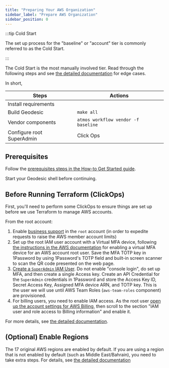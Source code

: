 ```yaml
---
title: "Preparing Your AWS Organization"
sidebar_label: "Prepare AWS Organization"
sidebar_position: 0
---
```


:::tip Cold Start

The set up process for the "baseline" or "account" tier is commonly referred to as the Cold Start.

:::

The Cold Start is the most manually involved tier. Read through the following steps and see [the detailed documentation](/layers/accounts/tutorials/manual-configuration/) for edge cases.

In short,

| Steps                     | Actions                             |
| ------------------------- | ----------------------------------- |
| Install requirements      |                                     |
| Build Geodesic            | `make all`                          |
| Vendor components         | `atmos workflow vendor -f baseline` |
| Configure root SuperAdmin | Click Ops                           |

## Prerequisites

Follow the [prerequisites steps in the How-to Get Started guide](/layers/foundation/#0-prerequisites).

Start your Geodesic shell before continuing.

## Before Running Terraform (ClickOps)

First, you'll need to perform some ClickOps to ensure things are set up before we use Terraform to manage AWS accounts.

From the root account:

1. Enable
   [business support](https://docs.aws.amazon.com/organizations/latest/userguide/orgs_manage_policies_support.html) in
   the `root` account (in order to expedite requests to raise the AWS member account limits)
1. Set up the root IAM user account with a Virtual MFA device, following
   [the instructions in the AWS documentation](https://docs.aws.amazon.com/IAM/latest/UserGuide/id_credentials_mfa_enable_virtual.html#enable-virt-mfa-for-root)
   for enabling a virtual MFA device for an AWS account root user. Save the MFA TOTP key in 1Password by using
   1Password's TOTP field and built-in screen scanner to scan the QR code presented on the web page.
1. [Create a `SuperAdmin` IAM User](/layers/accounts/tutorials/how-to-create-superadmin-user/). Do not enable "console
   login", do set up MFA, and then create a single Access key. Create an API Credential for the `SuperAdmin` credentials
   in 1Password and store the Access Key ID, Secret Access Key, Assigned MFA device ARN, and TOTP key. This is the user
   we will use until AWS Team Roles (`aws-team-roles` component) are provisioned.
1. For billing users, you need to enable IAM access. As the root user
   [open up the account settings for AWS Billing](https://us-east-1.console.aws.amazon.com/billing/home?region=us-east-1#/Account),
   then scroll to the section "IAM user and role access to Billing information" and enable it.

For more details, see
[the detailed documentation](/layers/accounts/tutorials/manual-configuration/#provision-account-settings-component).

## (Optional) Enable Regions

The 17 original AWS regions are enabled by default. If you are using a region that is not enabled by default (such as
Middle East/Bahrain), you need to take extra steps. For details, see
[the detailed documentation](/layers/accounts/tutorials/manual-configuration/#optional-enable-regions)
